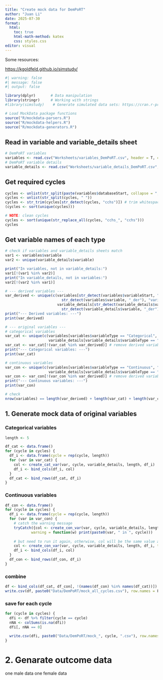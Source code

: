 ```yaml
---
title: "Create mock data for DemPoRT"
author: "Juan Li"
date: 2025-07-30
format: 
  html:
    toc: true
    html-math-method: katex
    css: styles.css
editor: visual
---
```


Some resources:

<https://kgoldfeld.github.io/simstudy/>

```r
#| warning: false
#| message: false
#| output: false

library(dplyr)       # Data manipulation
library(stringr)     # Working with strings
#library(simstudy)    # Generate simulated data sets: https://cran.r-project.org/web/packages/simstudy/vignettes/simstudy.html

# Load MockData package functions
source("R/mockdata-parsers.R")
source("R/mockdata-helpers.R")
source("R/mockdata-generators.R")
```

## Read in variable and variable_details sheet

```r
# DemPoRT variables
variables <- read.csv("Worksheets/variables_DemPoRT.csv", header = T, check.names=FALSE, na.strings=c("","NA","N/A")) 
# DemPoRT variable details
variable_details <- read.csv("Worksheets/variable_details_DemPoRT.csv", header = T, check.names=FALSE, na.strings=c("","NA","N/A"))  
```

## Get required cycles

```r
cycles <- unlist(str_split(paste(variables$databaseStart, collapse = ","), ","))
cycles <- unlist(str_split(cycles, " ")) 
cycles <- str_trim(cycles[str_detect(cycles, "cchs")]) # trim whitespaces
(cycles <- sort(unique(cycles)))

# NOTE: clean cycles
cycles <- sort(unique(str_replace_all(cycles, "cchs_", "cchs")))
cycles
```

## Get variable names of each type

```r
# check if variables and variable_details sheets match
var1 <- variables$variable
var2 <- unique(variable_details$variable)

print("In variables, not in variable_details:")
var1[!(var1 %in% var2)]
print("In variable_details, not in variables:")
var2[!(var2 %in% var1)]
```

```r
# --- derived variables ---
var_derived <- unique(c(variables[str_detect(variables$variableStart, "DerivedVar::") |
                          str_detect(variables$variable, "_der"), "variable"],
                        variable_details[str_detect(variable_details$variableStart, "DerivedVar::") |
                          str_detect(variable_details$variable, "_der"), "variable"]))
print("--- Derived variables: ---")
print(var_derived)

# --- original variables ---
# categorical variables
var_cat <- unique(c(variables[variables$variableType == "Categorical", "variable"],
                    variable_details[variable_details$variableType == "Categorical", "variable"]))
var_cat <- var_cat[!(var_cat %in% var_derived)] # remove derived variable
print("--- Categorical variables: ---")
print(var_cat)

# continuous variables
var_con <- unique(c(variables[variables$variableType == "Continuous", "variable"],
                    variable_details[variable_details$variableType == "Continuous", "variable"]))
var_con <- var_con[!(var_con %in% var_derived)] # remove derived variable
print("--- Continuous variables: ---")
print(var_con)

# check
nrow(variables) == length(var_derived) + length(var_cat) + length(var_con)
```

## 1. Generate mock data of original variables

### Categorical variables

```r
length <- 5

df_cat <- data.frame()
for (cycle in cycles) {
  df_i <- data.frame(cycle = rep(cycle, length))
  for (var in var_cat) {
    col <- create_cat_var(var, cycle, variable_details, length, df_i)
    df_i <- bind_cols(df_i, col)
  }
  df_cat <- bind_rows(df_cat, df_i)
}
```

### Continuous variables

```r
df_con <- data.frame()
for (cycle in cycles) {
  df_i <- data.frame(cycle = rep(cycle, length))
  for (var in var_con) {
    # catch the warning message
    tryCatch({col <- create_con_var(var, cycle, variable_details, length, df_i, type = "uniform")},
            warning = function(w) print(paste0(var, " in ", cycle)))
    
    # but need to run it again, otherwise, col will be the same value as in the last iteration
    col <- create_con_var(var, cycle, variable_details, length, df_i, type = "uniform")
    df_i <- bind_cols(df_i, col)
  }
  df_con <- bind_rows(df_con, df_i)
}
```

### combine

```r
df <- bind_cols(df_cat, df_con[, !(names(df_con) %in% names(df_cat))])
write.csv(df, paste0("Data/DemPoRT/mock_all_cycles.csv"), row.names = F)
```

### save for each cycle

```r
for (cycle in cycles) {
  dfi <- df %>% filter(cycle == cycle)
  nNA <- colSums(is.na(dfi))
  dfi[, nNA == 0]

  write.csv(dfi, paste0("Data/DemPoRT/mock_", cycle, ".csv"), row.names = F)
}
```

# 2. Genarate outcome data

one male data one female data

```r

```

```r

```